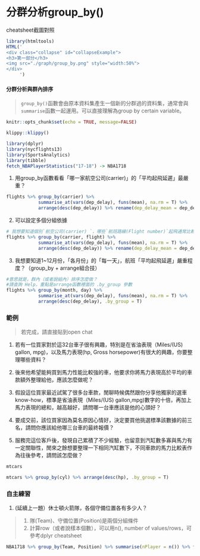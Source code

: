 # 分群分析group_by()

<div class="alert white">
cheatsheet截圖對照<a data-toggle="collapse" href="#collapseExample" role="button" aria-expanded="false" aria-controls="collapseExample"><i class="fa fa-image"></i></a>
</div>

```r
library(htmltools)
HTML('
<div class="collapse" id="collapseExample">
<h3>第一部分</h3>
<img src="./graph/group_by.png" style="width:50%">
</div>
     ')
```


#### 分群分析與群內排序{-}

> `group_by()`函數會由原本資料集產生一個新的分群過的資料集，通常會與`summarise`函數一起運用。可以直接理解為group by certain variable。

```r
knitr::opts_chunk$set(echo = TRUE, message=FALSE)
```

```r
klippy::klippy()
```

```r
library(dplyr)
library(nycflights13)
library(SportsAnalytics)
library(tibble)
fetch_NBAPlayerStatistics("17-18") -> NBA1718
```

1. 用group_by函數看看「哪一家航空公司(carrier)」的「平均起飛延遲」最嚴重？
```r
flights %>% group_by(carrier) %>% 
            summarise_at(vars(dep_delay), funs(mean), na.rm = T) %>% 
            arrange(desc(dep_delay)) %>% rename(dep_delay_mean = dep_delay)
```
  
2. 可以設定多個分組依據
```r
# 我想要知道個別`航空公司(carrier) `，哪些`航班路線(Flight number)`起飛通常比較容易遇到延遲？
flights %>% group_by(carrier, flight) %>% 
            summarise_at(vars(dep_delay), funs(mean), na.rm = T) %>% 
            arrange(desc(dep_delay)) %>% rename(dep_delay_mean = dep_delay)
```

3. 我想要知道1~12月份，「各月份」的「每一天」，航班「平均起飛延遲」嚴重程度？（group_by + arrange組合技）
```r
#意思就是，群內（或者說組內）排序怎麼做？
#請查詢 Help，重點是arrange函數裡面的 .by_group 參數
flights %>% group_by(month, day) %>% 
            summarise_at(vars(dep_delay), funs(mean), na.rm = T) %>% 
            arrange(desc(dep_delay), .by_group = T)
```

### 範例{-}

> 若完成，請直接貼到open chat

1. 若有一位買家對於這32台車子很有興趣，特別是在省油表現（Miles/(US) gallon, mpg)，以及馬力表現(hp, Gross horsepower)有很大的興趣，你要整理哪些資料？

2. 後來他希望能夠買到馬力性能比較強的車，他要求你將馬力表現高於平均的車款額外整理給他，應該怎麼做呢？

3. 假設這位買家最近試駕了很多台車款，閒聊時候偶然跟你分享他獨家的選車know-how，標準是省油表現（Miles/(US) gallon,mpg)數字的十倍，再加上馬力表現的總和，越高越好，請問哪一台車應該是他的心頭好？

4. 要成交前，該位買家因為莫名原因心情好，決定要買他挑選標準該數據的前三名，請問你應該給他哪三台車的最終報價？

5. 服務完這位客戶後，發現自己累積了不少經驗，也留意到汽缸數多寡與馬力有一定關聯性，閒來之餘想要整理一下相同汽缸數下，不同車款的馬力比較表作為往後參考，請問該怎麼做？

```r
mtcars
```

```r
mtcars %>% group_by(cyl) %>% arrange(desc(hp), .by_group = T)
```

### 自主練習{-}

1. (延續上一題）休士頓火箭隊，各個守備位置各有多少人？

> 1. 隊(Team)、守備位置(Position)是兩個分組條件<br>
  2. 計算row（或者說樣本個數），可以用n(), number of values/rows，可參考dplyr cheatsheet

```r
NBA1718 %>% group_by(Team, Position) %>% summarise(nPlayer = n()) %>% filter(Team == "HOU")
```





